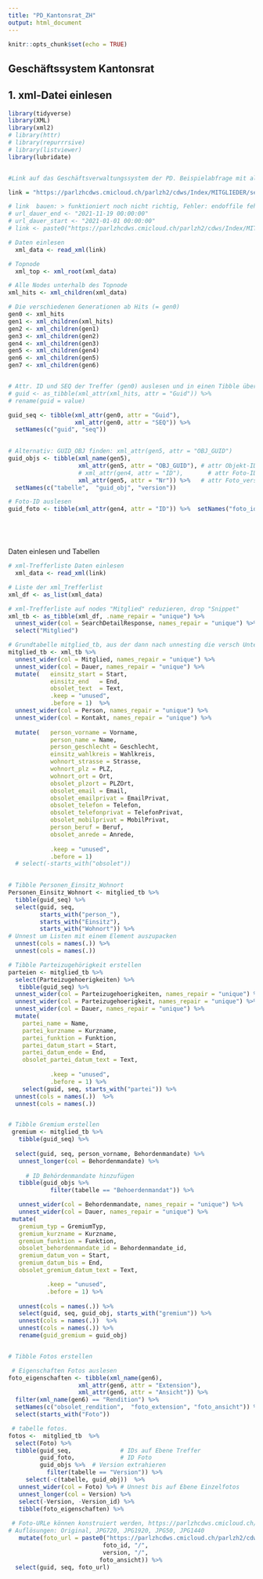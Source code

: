 ```yaml
---
title: "PD_Kantonsrat_ZH"
output: html_document
---
```


```r
knitr::opts_chunk$set(echo = TRUE)
```


## Geschäftssystem Kantonsrat

## 1. xml-Datei einlesen

```r
library(tidyverse)
library(XML)
library(xml2)
# library(httr)
# library(repurrrsive)
# library(listviewer)
library(lubridate)



```

```r
#Link auf das Geschäftsverwaltungssystem der PD. Beispielabfrage mit allen KR-Mitglieder, die nach dem 19.01.2021 eingetreten sind. Der Link kann später mit Abfrageargumenten zusammengebaut werden. [Dokumentation](https://www.zh.ch/de/politik-staat/opendata.html?keyword=ogd#/details/709@fachstelle-ogd-kanton-zuerich)

link = "https://parlzhcdws.cmicloud.ch/parlzh2/cdws/Index/MITGLIEDER/searchdetails?q=seq=2084957%20and%20dauer_end%20%3E=%20%222021-11-19%2000:00:00%22%20and%20dauer_start%20%3E=%20%222020-01-19%2000:00:00%22%20and%20gremium%20all%20KR%20and%20funktion%20any%20%22Mitglied%20Pr%C3%A4sidium%20Vizepr%C3%A4sidium%22%20sortBy%20name/sort.ascending%20vorname/sort.ascending&l=de-CH"

# link  bauen: > funktioniert noch nicht richtig, Fehler: endoffile fehlt nach Dauer_end
# url_dauer_end <- "2021-11-19 00:00:00"
# url_dauer_start <- "2021-01-01 00:00:00"
# link <- paste0("https://parlzhcdws.cmicloud.ch/parlzh2/cdws/Index/MITGLIEDER/searchdetails?q=", "seq>0", "%20dauer_end%20%3E=%20", url_dauer_end, "%20%3E=%20%2%20and%20", "gremium%20all%20KR%20and%20funktion%20any%20%22Mitglied%20Pr%C3%A4sidium%20Vizepr%C3%A4sidium%22%20sortBy%20name/sort.ascending%20vorname/sort.ascending&l=de-CH")

# Daten einlesen
  xml_data <- read_xml(link) 

# Topnode
  xml_top <- xml_root(xml_data)

# Alle Nodes unterhalb des Topnode
xml_hits <- xml_children(xml_data)

# Die verschiedenen Generationen ab Hits (= gen0)
gen0 <- xml_hits
gen1 <- xml_children(xml_hits)
gen2 <- xml_children(gen1)
gen3 <- xml_children(gen2)
gen4 <- xml_children(gen3)
gen5 <- xml_children(gen4)
gen6 <- xml_children(gen5)
gen7 <- xml_children(gen6)


# Attr. ID und SEQ der Treffer (gen0) auslesen und in einen Tibble überführen
# guid <- as_tibble(xml_attr(xml_hits, attr = "Guid")) %>%
# rename(guid = value)

guid_seq <- tibble(xml_attr(gen0, attr = "Guid"), 
                   xml_attr(gen0, attr = "SEQ")) %>% 
  setNames(c("guid", "seq"))
  

# Alternativ: GUID_OBJ finden: xml_attr(gen5, attr = "OBJ_GUID") 
guid_objs <- tibble(xml_name(gen5), 
                    xml_attr(gen5, attr = "OBJ_GUID"), # attr Objekt-ID
                    # xml_attr(gen4, attr = "ID"),       # attr Foto-ID
                    xml_attr(gen5, attr = "Nr")) %>%   # attr Foto_version
  setNames(c("tabelle",  "guid_obj", "version"))

# Foto-ID auslesen
guid_foto <- tibble(xml_attr(gen4, attr = "ID")) %>%  setNames("foto_id") %>% filter(!is.na(foto_id)) 






```



Daten einlesen und Tabellen 
```r

# xml-Trefferliste Daten einlesen
  xml_data <- read_xml(link) 

# Liste der xml_Trefferlist
xml_df <- as_list(xml_data)

# xml-Trefferliste auf nodes "Mitglied" reduzieren, drop "Snippet"
xml_tb <- as_tibble(xml_df, .name_repair = "unique") %>% 
  unnest_wider(col = SearchDetailResponse, names_repair = "unique") %>% tibble(guid_seq) %>% 
  select("Mitglied")

# Grundtabelle mitglied_tb, aus der dann nach unnesting die versch Untertabellen extrahiert werden können. 
mitglied_tb <- xml_tb %>% 
  unnest_wider(col = Mitglied, names_repair = "unique") %>% 
  unnest_wider(col = Dauer, names_repair = "unique") %>%
  mutate(   einsitz_start = Start,
            einsitz_end   = End,
            obsolet_text  = Text,
            .keep = "unused",
            .before = 1)  %>% 
  unnest_wider(col = Person, names_repair = "unique") %>% 
  unnest_wider(col = Kontakt, names_repair = "unique") %>% 
  
  mutate(   person_vorname = Vorname,
            person_name = Name,
            person_geschlecht = Geschlecht,
            einsitz_wahlkreis = Wahlkreis,
            wohnort_strasse = Strasse,
            wohnort_plz = PLZ, 
            wohnort_ort = Ort,
            obsolet_plzort = PLZOrt,
            obsolet_email = Email, 
            obsolet_emailprivat = EmailPrivat, 
            obsolet_telefon = Telefon,
            obsolet_telefonprivat = TelefonPrivat,
            obsolet_mobilprivat = MobilPrivat, 
            person_beruf = Beruf,
            obsolet_anrede = Anrede,
            
            .keep = "unused",
            .before = 1) 
  # select(-starts_with("obsolet"))
  

# Tibble Personen_Einsitz_Wohnort
Personen_Einsitz_Wohnort <- mitglied_tb %>% 
  tibble(guid_seq) %>%   
  select(guid, seq, 
         starts_with("person_"), 
         starts_with("Einsitz"), 
         starts_with("Wohnort")) %>%  
# Unnest um Listen mit einem Element auszupacken
  unnest(cols = names(.)) %>% 
  unnest(cols = names(.)) 

# Tibble Parteizugehörigkeit erstellen
parteien <- mitglied_tb %>% 
  select(Parteizugehoerigkeiten) %>%
   tibble(guid_seq) %>% 
  unnest_wider(col = Parteizugehoerigkeiten, names_repair = "unique") %>% 
  unnest_wider(col = Parteizugehoerigkeit, names_repair = "unique") %>% 
  unnest_wider(col = Dauer, names_repair = "unique") %>% 
  mutate(
    partei_name = Name,
    partei_kurzname = Kurzname, 
    partei_funktion = Funktion,
    partei_datum_start = Start,
    partei_datum_ende = End,
    obsolet_partei_datum_text = Text,
            
            .keep = "unused",
            .before = 1) %>% 
    select(guid, seq, starts_with("partei")) %>% 
  unnest(cols = names(.))  %>% 
  unnest(cols = names(.))


# Tibble Gremium erstellen
 gremium <- mitglied_tb %>% 
   tibble(guid_seq) %>% 
   
  select(guid, seq, person_vorname, Behordenmandate) %>% 
   unnest_longer(col = Behordenmandate) %>% 
 
     # ID_Behördenmandate hinzufügen
   tibble(guid_objs %>% 
            filter(tabelle == "Behoerdenmandat")) %>%

   unnest_wider(col = Behordenmandate, names_repair = "unique") %>% 
   unnest_wider(col = Dauer, names_repair = "unique") %>% 
 mutate(
   gremium_typ = GremiumTyp,
   gremium_kurzname = Kurzname,
   gremium_funktion = Funktion,
   obsolet_behordenmandate_id = Behordenmandate_id,
   gremium_datum_von = Start,
   gremium_datum_bis = End,
   obsolet_gremium_datum_text = Text,

           .keep = "unused",
           .before = 1) %>%
   
   unnest(cols = names(.)) %>% 
   select(guid, seq, guid_obj, starts_with("gremium")) %>% 
   unnest(cols = names(.))  %>% 
   unnest(cols = names(.)) %>% 
   rename(guid_gremium = guid_obj)


# Tibble Fotos erstellen

 # Eigenschaften Fotos auslesen
foto_eigenschaften <- tibble(xml_name(gen6), 
                    xml_attr(gen6, attr = "Extension"), 
                    xml_attr(gen6, attr = "Ansicht")) %>% 
  filter(xml_name(gen6) == "Rendition") %>% 
  setNames(c("obsolet_rendition",  "foto_extension", "foto_ansicht")) %>% 
  select(starts_with("Foto"))

 # tabelle fotos.
fotos <-  mitglied_tb  %>%
  select(Foto) %>% 
  tibble(guid_seq,              # IDs auf Ebene Treffer
         guid_foto,             # ID Foto
         guid_objs %>%  # Version extrahieren
           filter(tabelle == "Version")) %>% 
     select(-c(tabelle, guid_obj))  %>% 
   unnest_wider(col = Foto) %>% # Unnest bis auf Ebene Einzelfotos
   unnest_longer(col = Version) %>% 
   select(-Version, -Version_id) %>% 
   tibble(foto_eigenschaften) %>% 
     
 # Foto-URLe können konstruiert werden, https://parlzhcdws.cmicloud.ch/parlzh2/cdws/Files/fddc9d1630264c9c9f9f8beff2896d30-1664/2/JPG720, dh. https://parlzhcdws.cmicloud.ch/parlzh2/cdws/Files/ und (GUID OBJ Foto und Fotoausprägung) /2/JPG720  "/2/" = Version, 
# Auflösungen: Original, JPG720, JPG1920, JPG50, JPG1440 
   mutate(foto_url = paste0("https://parlzhcdws.cmicloud.ch/parlzh2/cdws/Files/",
                           foto_id, "/",
                           version, "/",
                          foto_ansicht)) %>% 
  select(guid, seq, foto_url) 

  

```




```r


  
```

